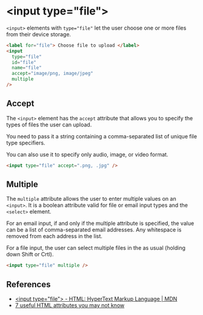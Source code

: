 # &lt;input type=&quot;file&quot;&gt;

`<input>` elements with `type="file"` let the user choose one or more files from their device storage.

```html
<label for="file"> Choose file to upload </label>
<input
  type="file"
  id="file"
  name="file"
  accept="image/png, image/jpeg"
  multiple
/>
```

## Accept

The `<input>` element has the `accept` attribute that allows you to specify the types of files the user can upload.

You need to pass it a string containing a comma-separated list of unique file type specifiers.

You can also use it to specify only audio, image, or video format.

```html
<input type="file" accept=".png, .jpg" />
```

## Multiple

The `multiple` attribute allows the user to enter multiple values on an `<input>`. It is a boolean attribute valid for file or email input types and the `<select>` element.

For an email input, if and only if the multiple attribute is specified, the value can be a list of comma-separated email addresses. Any whitespace is removed from each address in the list.

For a file input, the user can select multiple files in the as usual (holding down Shift or Crtl).

```html
<input type="file" multiple />
```

## References

- [&lt;input type=&quot;file&quot;&gt; - HTML: HyperText Markup Language | MDN](https://developer.mozilla.org/en-US/docs/Web/HTML/Element/input/file)
- [7 useful HTML attributes you may not know](https://dev.to/simonpaix/7-useful-html-attributes-you-may-not-know-7mn)
